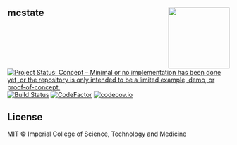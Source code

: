 ## mcstate <img src='man/figures/logo.png' align="right" height="139" />

<!-- badges: start -->
[![Project Status: Concept – Minimal or no implementation has been done yet, or the repository is only intended to be a limited example, demo, or proof-of-concept.](https://www.repostatus.org/badges/latest/concept.svg)](https://www.repostatus.org/#concept)
[![Build Status](https://travis-ci.com/mrc-ide/mcstate.svg?branch=master)](https://travis-ci.com/mrc-ide/mcstate)
[![CodeFactor](https://www.codefactor.io/repository/github/mrc-ide/mcstate/badge)](https://www.codefactor.io/repository/github/mrc-ide/mcstate)
[![codecov.io](https://codecov.io/github/mrc-ide/mcstate/coverage.svg?branch=master)](https://codecov.io/github/mrc-ide/mcstate?branch=master)
<!-- badges: end -->

## License

MIT © Imperial College of Science, Technology and Medicine
